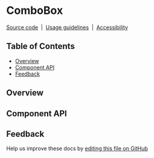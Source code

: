 
# ComboBox

[Source code](https://github.com/carbon-design-system/carbon/tree/master/packages/react/src/components/ComboBox)
&nbsp;|&nbsp;
[Usage guidelines](https://www.carbondesignsystem.com/components/dropdown/usage#combo-box)
&nbsp;|&nbsp;
[Accessibility](https://www.carbondesignsystem.com/components/dropdown/accessibility)

## Table of Contents

<!-- START doctoc generated TOC please keep comment here to allow auto update -->

- [Overview](#overview)
- [Component API](#component-api)
- [Feedback](#feedback)

<!-- END doctoc generated TOC please keep comment here to allow auto update -->

## Overview

<Preview>
  <Story id="combobox--default" />
</Preview>

## Component API

<Props />

## Feedback

Help us improve these docs by
[editing this file on GitHub](https://github.com/carbon-design-system/carbon/edit/master/packages/react/src/components/ComboBox/ComboBox.mdx)
